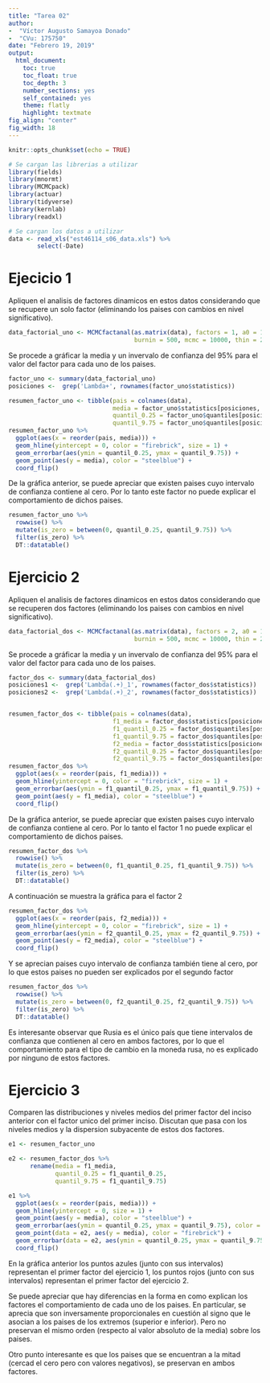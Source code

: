 ---
title: "Tarea 02"
author:
-  "Víctor Augusto Samayoa Donado"
-  "CVu: 175750"
date: "Febrero 19, 2019"
output:
  html_document:
    toc: true
    toc_float: true
    toc_depth: 3
    number_sections: yes
    self_contained: yes
    theme: flatly
    highlight: textmate
fig_align: "center"
fig_width: 18
---

```{r setup, include=FALSE}
knitr::opts_chunk$set(echo = TRUE)

# Se cargan las librerias a utilizar
library(fields)
library(mnormt)
library(MCMCpack)
library(actuar)
library(tidyverse)
library(kernlab)
library(readxl)

# Se cargan los datos a utilizar
data <- read_xls("est46114_s06_data.xls") %>% 
        select(-Date)
```

# Ejecicio 1 {.tabset .tabset-fade .tabset-pills}
Apliquen el analisis de factores dinamicos en estos datos considerando que se recupere un solo factor (eliminando los paises con cambios en nivel significativo).

```{r}
data_factorial_uno <- MCMCfactanal(as.matrix(data), factors = 1, a0 = 1, b0 = 0.15,
                                   burnin = 500, mcmc = 10000, thin = 20)
```

Se procede a gráficar la media y un invervalo de confianza del $95\%$ para el valor del factor para cada uno de los paises.

```{r, fig.height = 20}
factor_uno <- summary(data_factorial_uno)
posiciones <-  grep('Lambda+', rownames(factor_uno$statistics))

resumen_factor_uno <- tibble(pais = colnames(data),
                             media = factor_uno$statistics[posiciones, 1],
                             quantil_0.25 = factor_uno$quantiles[posiciones, 1],
                             quantil_9.75 = factor_uno$quantiles[posiciones, 5])
resumen_factor_uno %>% 
  ggplot(aes(x = reorder(pais, media))) +
  geom_hline(yintercept = 0, color = "firebrick", size = 1) +
  geom_errorbar(aes(ymin = quantil_0.25, ymax = quantil_9.75)) +
  geom_point(aes(y = media), color = "steelblue") +
  coord_flip()
```

De la gráfica anterior, se puede apreciar que existen paises cuyo intervalo de confianza contiene al cero. Por lo tanto este factor no puede explicar el comportamiento de dichos paises.

```{r}
resumen_factor_uno %>% 
  rowwise() %>% 
  mutate(is_zero = between(0, quantil_0.25, quantil_9.75)) %>% 
  filter(is_zero) %>% 
  DT::datatable()
```


# Ejercicio 2 {.tabset .tabset-fade .tabset-pills}
Apliquen el analisis de factores dinamicos en estos datos considerando que se recuperen dos factores (eliminando los paises con cambios en nivel significativo).


```{r}
data_factorial_dos <- MCMCfactanal(as.matrix(data), factors = 2, a0 = 1, b0 = 0.15,
                                   burnin = 500, mcmc = 10000, thin = 20)
```

Se procede a gráficar la media y un invervalo de confianza del $95\%$ para el valor del factor para cada uno de los paises.

```{r, fig.height = 20}
factor_dos <- summary(data_factorial_dos)
posiciones1 <-  grep('Lambda(.+)_1', rownames(factor_dos$statistics))
posiciones2 <-  grep('Lambda(.+)_2', rownames(factor_dos$statistics))


resumen_factor_dos <- tibble(pais = colnames(data),
                             f1_media = factor_dos$statistics[posiciones1, 1],
                             f1_quantil_0.25 = factor_dos$quantiles[posiciones1, 1],
                             f1_quantil_9.75 = factor_dos$quantiles[posiciones1, 5],
                             f2_media = factor_dos$statistics[posiciones2, 1],
                             f2_quantil_0.25 = factor_dos$quantiles[posiciones2, 1],
                             f2_quantil_9.75 = factor_dos$quantiles[posiciones2, 5])
resumen_factor_dos %>% 
  ggplot(aes(x = reorder(pais, f1_media))) +
  geom_hline(yintercept = 0, color = "firebrick", size = 1) +
  geom_errorbar(aes(ymin = f1_quantil_0.25, ymax = f1_quantil_9.75)) +
  geom_point(aes(y = f1_media), color = "steelblue") +
  coord_flip()
```

De la gráfica anterior, se puede apreciar que existen paises cuyo intervalo de confianza contiene al cero. Por lo tanto el factor 1 no puede explicar el comportamiento de dichos paises.

```{r}
resumen_factor_dos %>% 
  rowwise() %>% 
  mutate(is_zero = between(0, f1_quantil_0.25, f1_quantil_9.75)) %>% 
  filter(is_zero) %>% 
  DT::datatable()
```

A continuación se muestra la gráfica para el factor 2

```{r}
resumen_factor_dos %>% 
  ggplot(aes(x = reorder(pais, f2_media))) +
  geom_hline(yintercept = 0, color = "firebrick", size = 1) +
  geom_errorbar(aes(ymin = f2_quantil_0.25, ymax = f2_quantil_9.75)) +
  geom_point(aes(y = f2_media), color = "steelblue") +
  coord_flip()
```

Y se aprecian paises cuyo intervalo de confianza también tiene al cero, por lo que estos paises no pueden ser explicados por el segundo factor

```{r}
resumen_factor_dos %>% 
  rowwise() %>% 
  mutate(is_zero = between(0, f2_quantil_0.25, f2_quantil_9.75)) %>% 
  filter(is_zero) %>% 
  DT::datatable()
```

Es interesante observar que Rusia es el único país que tiene intervalos de confianza que contienen al cero en ambos factores, por lo que el comportamiento para el tipo de cambio en la moneda rusa, no es explicado por ninguno de estos factores.


# Ejercicio 3
Comparen las distribuciones y niveles medios del primer factor del inciso anterior con el factor unico del primer inciso. Discutan que pasa con los niveles medios y la dispersion subyacente de estos dos factores.

```{r}
e1 <- resumen_factor_uno

e2 <- resumen_factor_dos %>% 
      rename(media = f1_media,
             quantil_0.25 = f1_quantil_0.25,
             quantil_9.75 = f1_quantil_9.75)

e1 %>% 
  ggplot(aes(x = reorder(pais, media))) +
  geom_hline(yintercept = 0, size = 1) +
  geom_point(aes(y = media), color = "steelblue") +
  geom_errorbar(aes(ymin = quantil_0.25, ymax = quantil_9.75), color = "steelblue") +
  geom_point(data = e2, aes(y = media), color = "firebrick") +
  geom_errorbar(data = e2, aes(ymin = quantil_0.25, ymax = quantil_9.75), color = "firebrick") +
  coord_flip()
```

En la gráfica anterior los puntos azules (junto con sus intervalos) representan el primer factor del ejercicio 1, los puntos rojos (junto con sus intervalos) representan el primer factor del ejercicio 2.

Se puede apreciar que hay diferencias en la forma en como explican los factores el comportamiento de cada uno de los paises. En partícular, se aprecia que son inversamente proporcionales en cuestión al signo que le asocian a los paises de los extremos (superior e inferior). Pero no preservan el mismo orden (respecto al valor absoluto de la media) sobre los paises.

Otro punto interesante es que los paises que se encuentran a la mitad (cercad el cero pero con valores negativos), se preservan en ambos factores.